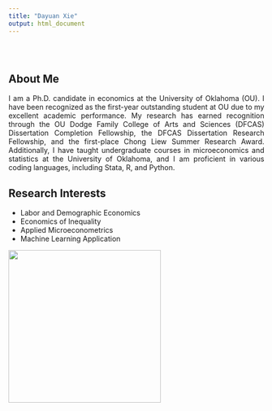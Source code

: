 ```yaml
---
title: "Dayuan Xie"
output: html_document
---
```


<style type="text/css">
.title {
  display: none;
}

#getting-started img {
  margin-right: 10px;
}

</style>

<div class="row" style="padding-top: 30px;">
<div class="col-sm-8">
<div style="text-align: justify">

## **About Me**

I am a Ph.D. candidate in economics at the University of Oklahoma (OU). I have been recognized as the first-year outstanding student at OU due to my excellent academic performance. My research has earned recognition through the OU Dodge Family College of Arts and Sciences (DFCAS) Dissertation Completion Fellowship, the DFCAS Dissertation Research Fellowship, and the first-place Chong Liew Summer Research Award. Additionally, I have taught undergraduate courses in microeconomics and statistics at the University of Oklahoma, and I am proficient in various coding languages, including Stata, R, and Python.

## Research Interests

 - Labor and Demographic Economics
 - Economics of Inequality
 - Applied Microeconometrics
 - Machine Learning Application




</div>
<div class="col-sm-8">
</div>
</div>

<img src="images/Picture_DayuanXie.jpeg" width="300">

</a>

